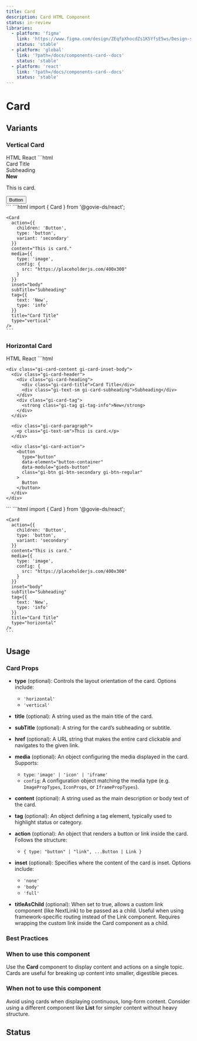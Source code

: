 ```yaml
---
title: Card
description: Card HTML Component
status: in-review
libraries:
  - platform: 'figma'
    link: 'https://www.figma.com/design/ZEqfpXhocdZs1K5YfsE5ws/Design-system?node-id=929-1576'
    status: 'stable'
  - platform: 'global'
    link: '?path=/docs/components-card--docs'
    status: 'stable'
  - platform: 'react'
    link: '?path=/docs/components-card--docs'
    status: 'stable'
---
```


# Card

## Variants

### Vertical Card

<ComponentContainer>
  <Card
    action={{
      children: 'Button',
      type: 'button',
      variant: 'secondary',
    }}
    content="This is card."
    media={{
      type: 'image',
      config: {
        src: 'https://placeholderjs.com/400x300',
      },
    }}
    inset="body"
    subTitle="Subheading"
    tag={{
      text: 'New',
      type: 'info',
    }}
    title="Card Title"
    type="vertical"
  />
</ComponentContainer>

<Tabs id="tab1">
  <TabList>
    <TabItem value="tab11" checked>HTML</TabItem>
    <TabItem value="tab13">React</TabItem>
  </TabList>
  <TabPanel value="tab11">
  ```html
   <div class="gi-card gi-card-vertical gi-card-inset-body">
    <div class="gi-card-image">
      <a href="">
        <img src="https://placeholderjs.com/400x300" alt="" />
      </a>
    </div>
    <div class="gi-card-content gi-card-inset-body">
      <div class="gi-card-header">
        <div class="gi-card-heading">
          <div class="gi-card-title">Card Title</div>
          <div class="gi-text-sm gi-card-subheading">Subheading</div>
        </div>
        <div class="gi-card-tag">
          <strong class="gi-tag gi-tag-info">New</strong>
        </div>
      </div>
      <div class="gi-card-paragraph">
        <p class="gi-text-sm">This is card.</p>
      </div>
      <div class="gi-card-action">
        <button
          type="button"
          data-element="button-container"
          data-module="gieds-button"
          class="gi-btn gi-btn-secondary gi-btn-regular"
        >
          Button
        </button>
      </div>
    </div>
  </div>
  ```
  </TabPanel>
  <TabPanel value="tab13">
    ```html
    import { Card } from '@govie-ds/react';

    <Card
      action={{
        children: 'Button',
        type: 'button',
        variant: 'secondary'
      }}
      content="This is card."
      media={{
        type: 'image',
        config: {
          src: "https://placeholderjs.com/400x300"
        }
      }}
      inset="body"
      subTitle="Subheading"
      tag={{
        text: 'New',
        type: 'info'
      }}
      title="Card Title"
      type="vertical"
    />
    ```

  </TabPanel>
</Tabs>

### Horizontal Card

<ComponentContainer>
  <Card
    action={{
      children: 'Button',
      type: 'button',
      variant: 'secondary',
    }}
    content="This is card."
    media={{
      type: 'image',
      config: {
        src: 'https://placeholderjs.com/400x300',
      },
    }}
    inset="body"
    subTitle="Subheading"
    tag={{
      text: 'New',
      type: 'info',
    }}
    title="Card Title"
    type="horizontal"
  />
</ComponentContainer>

<Tabs id="tab2">
  <TabList>
    <TabItem value="tab21" checked>HTML</TabItem>
    <TabItem value="tab23">React</TabItem>
  </TabList>
  <TabPanel value="tab21">
  ```html
   <div class="gi-card gi-card-horizontal gi-card-inset-body">
    <div class="gi-card-image">
      <a href="">
        <img src="https://placeholderjs.com/400x300" alt="" />
      </a>
    </div>

    <div class="gi-card-content gi-card-inset-body">
      <div class="gi-card-header">
        <div class="gi-card-heading">
          <div class="gi-card-title">Card Title</div>
          <div class="gi-text-sm gi-card-subheading">Subheading</div>
        </div>
        <div class="gi-card-tag">
          <strong class="gi-tag gi-tag-info">New</strong>
        </div>
      </div>

      <div class="gi-card-paragraph">
        <p class="gi-text-sm">This is card.</p>
      </div>

      <div class="gi-card-action">
        <button
          type="button"
          data-element="button-container"
          data-module="gieds-button"
          class="gi-btn gi-btn-secondary gi-btn-regular"
        >
          Button
        </button>
      </div>
    </div>

  </div>
  ```
  </TabPanel>
  <TabPanel value="tab23">
    ```html
    import { Card } from '@govie-ds/react';

    <Card
      action={{
        children: 'Button',
        type: 'button',
        variant: 'secondary'
      }}
      content="This is card."
      media={{
        type: 'image',
        config: {
          src: "https://placeholderjs.com/400x300"
        }
      }}
      inset="body"
      subTitle="Subheading"
      tag={{
        text: 'New',
        type: 'info'
      }}
      title="Card Title"
      type="horizontal"
    />
    ```

  </TabPanel>
</Tabs>

## Usage

### Card Props

- **type** (optional): Controls the layout orientation of the card. Options include:

  - `'horizontal'`
  - `'vertical'`

- **title** (optional): A string used as the main title of the card.

- **subTitle** (optional): A string for the card’s subheading or subtitle.

- **href** (optional): A URL string that makes the entire card clickable and navigates to the given link.

- **media** (optional): An object configuring the media displayed in the card. Supports:

  - `type`: `'image' | 'icon' | 'iframe'`
  - `config`: A configuration object matching the media type (e.g. `ImagePropTypes`, `IconProps`, or `IframePropTypes`).

- **content** (optional): A string used as the main description or body text of the card.

- **tag** (optional): An object defining a tag element, typically used to highlight status or category.

- **action** (optional): An object that renders a button or link inside the card. Follows the structure:

  - `{ type: "button" | "link", ...Button | Link }`

- **inset** (optional): Specifies where the content of the card is inset. Options include:
  - `'none'`
  - `'body'`
  - `'full'`

- **titleAsChild** (optional): When set to true, allows a custom link component (like NextLink) to be passed as a child.
  Useful when using framework-specific routing instead of the Link component.
  Requires wrapping the custom link inside the Card component as a child.

### Best Practices

### When to use this component

Use the **Card** component to display content and actions on a single topic. Cards are useful for breaking up content into smaller, digestible pieces.

### When not to use this component

Avoid using cards when displaying continuous, long-form content. Consider using a different component like **List** for simpler content without heavy structure.

## Status

<ComponentStatusBlock componentId="card" />
